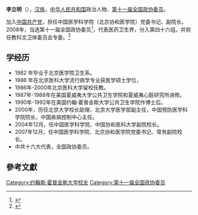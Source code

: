 '''李立明'''（{{bd|1956年||}}），[[汉族|汉族]]，[[中华人民共和国|中华人民共和国]]政治人物、[[第十一届全国政协委员|第十一届全国政协委员]]。

加入[[中国共产党|中国共产党]]，担任中国医学科学院（北京协和医学院）党委书记、副院长。2008年，当选第十一届全国政协委员<ref>{{cite news|title=第十一届全国政协委员名单|url=http://www.indaa.com.cn/zt/2009qglh/zxzs/200903/t20090303_127573.html|accessdate=2013-04-09|newspaper=新华社北京1月25日电 中国人民政治协商会议第十一届全国委员会委员名单(共2237人，2008年1月25日政协第十届全国委员会常务委员会第二十次会议通过)|date=2008年1月25日|deadurl=yes|archiveurl=https://web.archive.org/web/20130928014403/http://www.indaa.com.cn/zt/2009qglh/zxzs/200903/t20090303_127573.html|archivedate=2013年9月28日|df=}}</ref>，代表医药卫生界，分入第四十六组。并担任教科文卫体委员会专委。<ref>{{cite news|title=全国政协信息-李立明|url=http://www.cppcc.gov.cn/CMS/wylibary/showJcwyxtInfoWylibary.action?tabJcwyxt.guid=11W0015580&wytype=wjwy|accessdate=2013-04-11|newspaper=全国政协委员会|archive-date=2019-06-11|archive-url=https://web.archive.org/web/20190611210007/http://www.cppcc.gov.cn/CMS/wylibary/showJcwyxtInfoWylibary.action?tabJcwyxt.guid=11W0015580&wytype=wjwy|dead-url=no}}</ref>

==学经历==
* 1982 年毕业于北京医学院卫生系。
* 1986 年在北京医科大学流行病学专业获医学硕士学位，
* 1986年-2000年北京医科大学留校任教。
* 1987年-1988年在美国夏威夷大学公共卫生学院和夏威夷心脏研究所进修。
* 1990年-1992年在美国约翰·霍普金斯大学公共卫生学院作博士后。
* 2000年，历任北京大学校长助理，北京大学医学部副主任，中国预防医学科学院院长，中国疾病控制中心主任。
* 2004年12月，任中国医学科学院、中国协和医科大学副院校长。
* 2007年12月，任中国医学科学院、北京协和医学院党委书记、常务副院校长。
* 中共十六大代表，全国政协委员。

==參考文獻==
{{reflist}}
{{中国政治人物小作品}}

{{DEFAULTSORT: Li, Li Ming}}
[[Category:约翰斯·霍普金斯大学校友|Category:约翰斯·霍普金斯大学校友]]
[[Category:第十一届全国政协委员|Category:第十一届全国政协委员]]